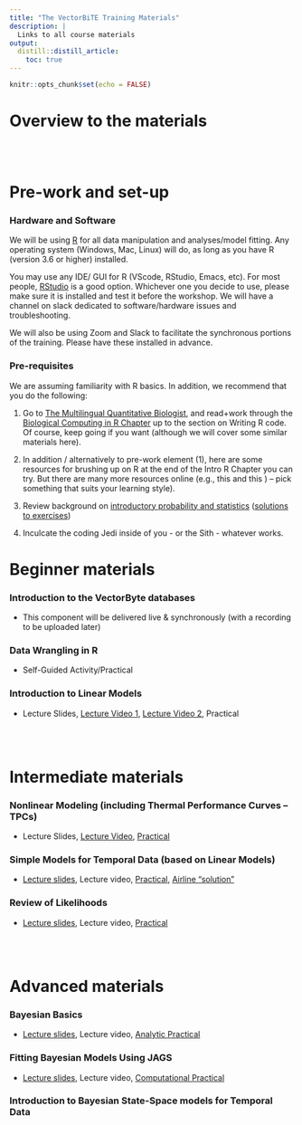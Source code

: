 ```yaml
---
title: "The VectorBiTE Training Materials"
description: |
  Links to all course materials
output: 
  distill::distill_article:
    toc: true 
---
```


```r
knitr::opts_chunk$set(echo = FALSE)
```


# Overview to the materials

<br>
<br>

# Pre-work and set-up

### Hardware and Software

We will be using [R](https://cran.r-project.org/) for all data manipulation and analyses/model fitting. Any operating system (Windows, Mac, Linux) will do, as long as you have R (version 3.6 or higher) installed.

You may use any IDE/ GUI for R (VScode, RStudio, Emacs, etc). For most people, [RStudio](https://www.rstudio.com/) is a good option. Whichever one you decide to use, please make sure it is installed and test it before the workshop. We will have a channel on slack dedicated to software/hardware issues and troubleshooting.

We will also be using Zoom and Slack to facilitate the synchronous portions of the training. Please have these installed in advance. 

### Pre-requisites

We are assuming familiarity with R basics. In addition, we recommend that you do the following:

1. Go to [The Multilingual Quantitative Biologist](https://mhasoba.github.io/TheMulQuaBio/intro.html), and read+work through the [Biological Computing in R Chapter](https://mhasoba.github.io/TheMulQuaBio/notebooks/07-R.html) up to the section on Writing R code. Of course, keep going if you want (although we will cover some similar materials here).

2. In addition / alternatively to pre-work element (1), here are some resources for brushing up on R at the end of the Intro R Chapter you can try. But there are many more resources online (e.g., this and this ) -- pick something that suits your learning style).

3. Review background on [introductory probability and statistics](activities/Stats_review.html) ([solutions to exercises](activities/Stats_review_soln.html)) 

4. Inculcate the coding Jedi inside of you - or the Sith - whatever works.



# Beginner materials

### Introduction to the VectorByte databases

- This component will be delivered live & synchronously (with a recording to be uploaded later)

### Data Wrangling in R

- Self-Guided Activity/Practical

### Introduction to Linear Models

- Lecture Slides, [Lecture Video 1](https://www.youtube.com/watch?v=oqjzfXDgZY0&list=PLrMhLVyZEsORr81gXrfgiq2vX30_brtpF&index=2), [Lecture Video 2](https://www.youtube.com/watch?v=-VelMqc9z6M&list=PLrMhLVyZEsORr81gXrfgiq2vX30_brtpF&index=1), Practical


<br>
<br>

# Intermediate materials

### Nonlinear Modeling (including Thermal Performance Curves -- TPCs)

- Lecture Slides, [Lecture Video](https://www.youtube.com/watch?v=dnZlU2_iQ1k&list=PLrMhLVyZEsORr81gXrfgiq2vX30_brtpF&index=3), [Practical](activities/VB_NLLS_activity.html)


### Simple Models for Temporal Data (based on Linear Models)

- [Lecture slides](lectures/VB_TS.pdf),  Lecture video, [Practical](activities/VB_TimeSeries.html), [Airline "solution"](activities/VB_TS_exercise_soln.html) 


### Review of Likelihoods 

- [Lecture slides](lectures/VB_likelihood.pdf),  Lecture video, [Practical](activities/VB_likelihood_activity.html) 

<br>
<br>

# Advanced materials

### Bayesian Basics 

- [Lecture slides](lectures/VB_Bayes1.pdf),  Lecture video, [Analytic Practical](activities/VB_Bayes_activity1.html) 


### Fitting Bayesian Models Using JAGS

- [Lecture slides](lectures/VB_Bayes2.pdf),  Lecture video, [Computational Practical](activities/VB_Bayes_activity2.html) 


### Introduction to Bayesian State-Space models for Temporal Data

